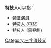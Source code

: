 '''特技人'''可以指：
* [[特技演員|特技演員]]
* [[特技人_(电影)|特技人 (电影)]]
* [[特技人_(電視劇)|特技人 (電視劇)]]

{{disambig}}

[[Category:三字消歧义|Category:三字消歧义]]